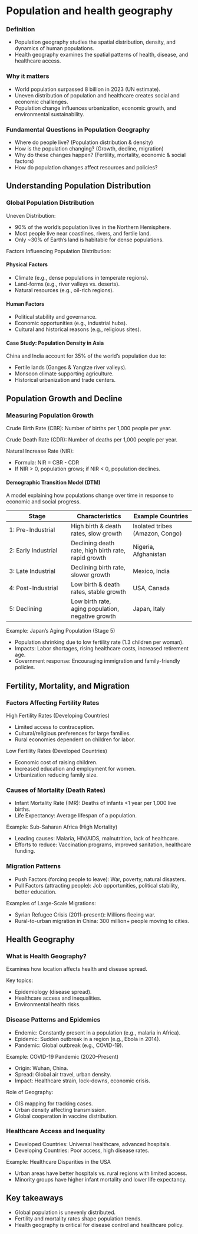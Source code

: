 # Population and health geography

### Definition

-   Population geography studies the spatial distribution, density, and dynamics of human populations.
-   Health geography examines the spatial patterns of health, disease, and healthcare access.

### Why it matters

-   World population surpassed 8 billion in 2023 (UN estimate).
-   Uneven distribution of population and healthcare creates social and economic challenges.
-   Population change influences urbanization, economic growth, and environmental sustainability.

### Fundamental Questions in Population Geography

-   Where do people live? (Population distribution & density)
-   How is the population changing? (Growth, decline, migration)
-   Why do these changes happen? (Fertility, mortality, economic & social factors)
-   How do population changes affect resources and policies?

## Understanding Population Distribution

### Global Population Distribution

Uneven Distribution:

-   90% of the world’s population lives in the Northern Hemisphere.
-   Most people live near coastlines, rivers, and fertile land.
-   Only \~30% of Earth's land is habitable for dense populations.

Factors Influencing Population Distribution:

#### Physical Factors

-   Climate (e.g., dense populations in temperate regions).
-   Land-forms (e.g., river valleys vs. deserts).
-   Natural resources (e.g., oil-rich regions).

#### Human Factors

-   Political stability and governance.
-   Economic opportunities (e.g., industrial hubs).
-   Cultural and historical reasons (e.g., religious sites).

#### Case Study: Population Density in Asia

China and India account for 35% of the world's population due to:

-   Fertile lands (Ganges & Yangtze river valleys).
-   Monsoon climate supporting agriculture.
-   Historical urbanization and trade centers.

## Population Growth and Decline

### Measuring Population Growth

Crude Birth Rate (CBR): Number of births per 1,000 people per year.

Crude Death Rate (CDR): Number of deaths per 1,000 people per year.

Natural Increase Rate (NIR):

-   Formula: NIR = CBR - CDR
-   If NIR \> 0, population grows; if NIR \< 0, population declines.

#### Demographic Transition Model (DTM)

A model explaining how populations change over time in response to economic and social progress.

| Stage | Characteristics | Example Countries |
|------------------------|------------------------|------------------------|
| 1: Pre-Industrial | High birth & death rates, slow growth | Isolated tribes (Amazon, Congo) |
| 2: Early Industrial | Declining death rate, high birth rate, rapid growth | Nigeria, Afghanistan |
| 3: Late Industrial | Declining birth rate, slower growth | Mexico, India |
| 4: Post-Industrial | Low birth & death rates, stable growth | USA, Canada |
| 5: Declining | Low birth rate, aging population, negative growth | Japan, Italy |

Example: Japan’s Aging Population (Stage 5)

-   Population shrinking due to low fertility rate (1.3 children per woman).
-   Impacts: Labor shortages, rising healthcare costs, increased retirement age.
-   Government response: Encouraging immigration and family-friendly policies.

## Fertility, Mortality, and Migration

### Factors Affecting Fertility Rates

High Fertility Rates (Developing Countries)

-   Limited access to contraception.
-   Cultural/religious preferences for large families.
-   Rural economies dependent on children for labor.

Low Fertility Rates (Developed Countries)

-   Economic cost of raising children.
-   Increased education and employment for women.
-   Urbanization reducing family size.

### Causes of Mortality (Death Rates)

-   Infant Mortality Rate (IMR): Deaths of infants \<1 year per 1,000 live births.
-   Life Expectancy: Average lifespan of a population.

Example: Sub-Saharan Africa (High Mortality)

-   Leading causes: Malaria, HIV/AIDS, malnutrition, lack of healthcare.
-   Efforts to reduce: Vaccination programs, improved sanitation, healthcare funding.

### Migration Patterns

-   Push Factors (forcing people to leave): War, poverty, natural disasters.
-   Pull Factors (attracting people): Job opportunities, political stability, better education.

Examples of Large-Scale Migrations:

-   Syrian Refugee Crisis (2011–present): Millions fleeing war.
-   Rural-to-urban migration in China: 300 million+ people moving to cities.

## Health Geography

### What is Health Geography?

Examines how location affects health and disease spread.

Key topics:

-   Epidemiology (disease spread).
-   Healthcare access and inequalities.
-   Environmental health risks.

### Disease Patterns and Epidemics

-   Endemic: Constantly present in a population (e.g., malaria in Africa).
-   Epidemic: Sudden outbreak in a region (e.g., Ebola in 2014).
-   Pandemic: Global outbreak (e.g., COVID-19).

Example: COVID-19 Pandemic (2020–Present)

-   Origin: Wuhan, China.
-   Spread: Global air travel, urban density.
-   Impact: Healthcare strain, lock-downs, economic crisis.

Role of Geography:

-   GIS mapping for tracking cases.
-   Urban density affecting transmission.
-   Global cooperation in vaccine distribution.

### Healthcare Access and Inequality

-   Developed Countries: Universal healthcare, advanced hospitals.
-   Developing Countries: Poor access, high disease rates.

Example: Healthcare Disparities in the USA

-   Urban areas have better hospitals vs. rural regions with limited access.
-   Minority groups have higher infant mortality and lower life expectancy.

## Key takeaways

-   Global population is unevenly distributed.
-   Fertility and mortality rates shape population trends.
-   Health geography is critical for disease control and healthcare policy.


